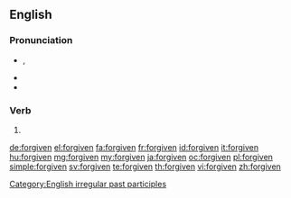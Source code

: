 ==English==

===Pronunciation===
* {{enPR|fə(r)-gĭv'ən, fôr-gĭv'ən}}, {{IPA|/fə(ɹ)ˈɡɪv.ən/|/fɔː(ɹ)ˈɡɪv.ən/|lang=en}}
* {{audio|en-us-forgiven.ogg|Audio (US)|lang=en}}
* {{rhymes|ɪvən|lang=en}}

===Verb===
{{head|en}}

# {{past participle of|forgive|lang=en}}

[[Category:English irregular past participles]]

[[de:forgiven]]
[[el:forgiven]]
[[fa:forgiven]]
[[fr:forgiven]]
[[id:forgiven]]
[[it:forgiven]]
[[hu:forgiven]]
[[mg:forgiven]]
[[my:forgiven]]
[[ja:forgiven]]
[[oc:forgiven]]
[[pl:forgiven]]
[[simple:forgiven]]
[[sv:forgiven]]
[[te:forgiven]]
[[th:forgiven]]
[[vi:forgiven]]
[[zh:forgiven]]
